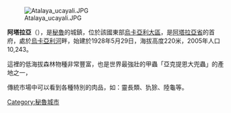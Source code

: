 [[Image:Atalaya_ucayali.JPG|right]]

{{Coord|10|44|S|73|45|W|display=title}}

'''阿塔拉亞'''（{{lang-es|Atalaya}}），是[[秘魯|秘魯]]的城鎮，位於該國東部[[烏卡亞利大區|烏卡亞利大區]]，是[[阿塔拉亞省|阿塔拉亞省]]的首府，處於[[烏卡亞利河|烏卡亞利河]]畔，始建於1928年5月29日，海拔高度220米，2005年人口10,243。

這裡的低海拔森林物種非常豐富，也是世界最強壯的甲蟲「亞克提恩大兜蟲」的產地之一，

傳統市場中可以看到各種特別的肉品，如：靈長類、犰狳、陸龜等。

{{Peru-geo-stub}}
[[Category:秘魯城市|Category:秘魯城市]]